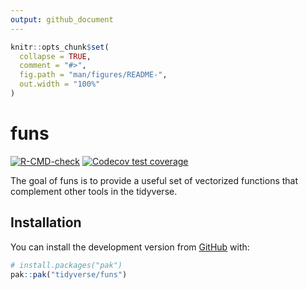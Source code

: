 ```yaml
---
output: github_document
---
```


<!-- README.md is generated from README.Rmd. Please edit that file -->

```r
knitr::opts_chunk$set(
  collapse = TRUE,
  comment = "#>",
  fig.path = "man/figures/README-",
  out.width = "100%"
)
```

# funs

<!-- badges: start -->
[![R-CMD-check](https://github.com/tidyverse/funs/actions/workflows/R-CMD-check.yaml/badge.svg)](https://github.com/tidyverse/funs/actions/workflows/R-CMD-check.yaml)
[![Codecov test coverage](https://codecov.io/gh/tidyverse/funs/branch/main/graph/badge.svg)](https://app.codecov.io/gh/tidyverse/funs?branch=main)
<!-- badges: end -->

The goal of funs is to provide a useful set of vectorized functions that complement other tools in the tidyverse.

## Installation

You can install the development version from [GitHub](https://github.com/) with:

``` r
# install.packages("pak")
pak::pak("tidyverse/funs")
```
